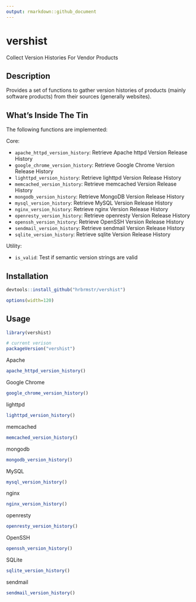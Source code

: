 ```yaml
---
output: rmarkdown::github_document
---
```


# vershist

Collect Version Histories For Vendor Products

## Description

Provides a set of functions to gather version histories of products 
(mainly software products) from their sources (generally websites).

## What's Inside The Tin

The following functions are implemented:

Core:

- `apache_httpd_version_history`:	Retrieve Apache httpd Version Release History
- `google_chrome_version_history`:	Retrieve Google Chrome Version Release History
- `lighttpd_version_history`:	Retrieve lighttpd Version Release History
- `memcached_version_history`:	Retrieve memcached Version Release History
- `mongodb_version_history`:	Retrieve MongoDB Version Release History
- `mysql_version_history`:	Retrieve MySQL Version Release History
- `nginx_version_history`:	Retrieve nginx Version Release History
- `openresty_version_history`:	Retrieve openresty Version Release History
- `openssh_version_history`:	Retrieve OpenSSH Version Release History
- `sendmail_version_history`:	Retrieve sendmail Version Release History
- `sqlite_version_history`:	Retrieve sqlite Version Release History

Utility:

- `is_valid`:	Test if semantic version strings are valid

## Installation

```r
devtools::install_github("hrbrmstr/vershist")
```

```r
options(width=120)
```

## Usage

```r
library(vershist)

# current verison
packageVersion("vershist")
```

Apache

```r
apache_httpd_version_history()
```

Google Chrome

```r
google_chrome_version_history()
```

lighttpd

```r
lighttpd_version_history()
```

memcached

```r
memcached_version_history()
```

mongodb

```r
mongodb_version_history()
```

MySQL

```r
mysql_version_history()
```

nginx

```r
nginx_version_history()
```

openresty

```r
openresty_version_history()
```

OpenSSH

```r
openssh_version_history()
```

SQLite

```r
sqlite_version_history()
```

sendmail

```r
sendmail_version_history()
```
